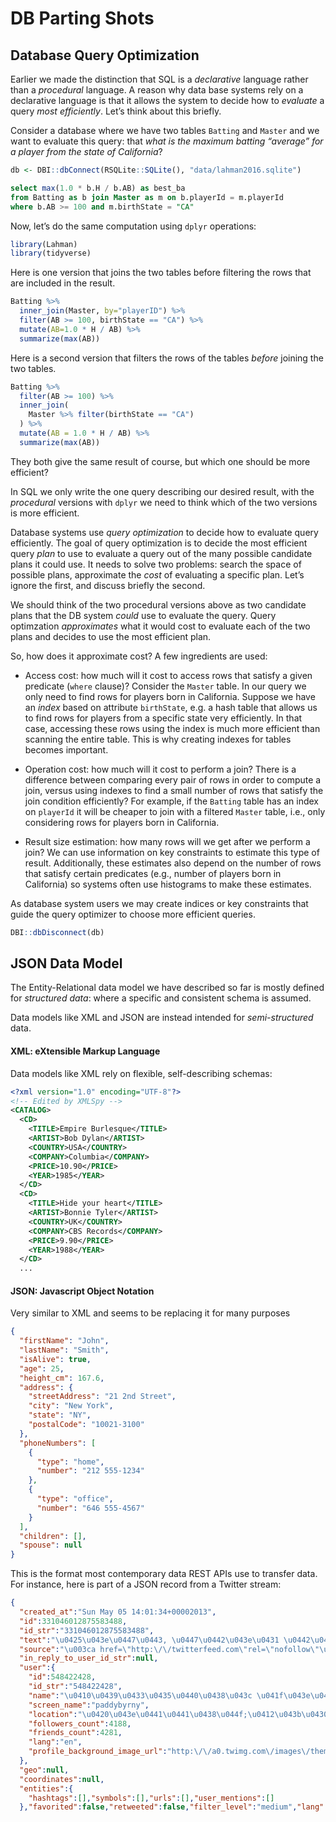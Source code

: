 # DB Parting Shots

## Database Query Optimization

Earlier we made the distinction that SQL is a _declarative_ language rather than a _procedural_ language. A reason why data base systems rely on a declarative language is that it allows the system to decide how to _evaluate_ a query _most efficiently_. Let's think about this briefly.

Consider a database where we have two tables `Batting` and `Master` and we want to evaluate this query: that _what is the maximum batting "average" for a player from the state of California_?

```r
db <- DBI::dbConnect(RSQLite::SQLite(), "data/lahman2016.sqlite")
```

```sql
select max(1.0 * b.H / b.AB) as best_ba
from Batting as b join Master as m on b.playerId = m.playerId
where b.AB >= 100 and m.birthState = "CA"
```


Now, let's do the same computation using `dplyr` operations:

```r
library(Lahman)
library(tidyverse)
```

Here is one version that joins the two tables before filtering the rows that are included in the result.

```r
Batting %>%
  inner_join(Master, by="playerID") %>%
  filter(AB >= 100, birthState == "CA") %>%
  mutate(AB=1.0 * H / AB) %>%
  summarize(max(AB))
```

Here is a second version that filters the rows of the tables _before_ joining the two tables.

```r
Batting %>%
  filter(AB >= 100) %>%
  inner_join(
    Master %>% filter(birthState == "CA")
  ) %>%
  mutate(AB = 1.0 * H / AB) %>%
  summarize(max(AB))
```

They both give the same result of course, but which one should be more efficient?

In SQL we only write the one query describing our desired result, with the _procedural_ versions with `dplyr` we need to think which of the two versions is more efficient.

Database systems use _query optimization_ to decide how to evaluate query efficiently. The goal of query optimization is to decide the most efficient query _plan_ to use to evaluate a query out of the many possible candidate plans it could use. It needs to solve two problems: search the space of possible plans, approximate the _cost_ of evaluating a specific plan. Let's ignore the first, and discuss briefly the second.

We should think of the two procedural versions above as two candidate plans that the DB system _could_ use to evaluate the query. Query optimzation _approximates_ what it would cost to evaluate each of the two plans and decides to use the most efficient plan. 


So, how does it approximate cost? A few ingredients are used:

- Access cost: how much will it cost to access rows that satisfy a given predicate (`where` clause)? Consider the `Master` table. In our query we only need to find rows for players born in California. Suppose we have an _index_ based on attribute `birthState`, e.g. a hash table that allows us to find rows for players from a specific state very efficiently. In that case, accessing these rows using the index is much more efficient than scanning the entire table. This is why creating indexes for tables becomes important.

- Operation cost: how much will it cost to perform a join? There is a difference between comparing every pair of rows in order to compute a join, versus using indexes to find a small number of rows that satisfy the join condition efficiently? For example, if the `Batting` table has an index on `playerId` it will be cheaper to join with a filtered `Master` table, i.e., only considering rows for players born in California.

- Result size estimation: how many rows will we get after we perform a join? We can use information on key constraints to estimate this type of result. Additionally, these estimates also depend on the number of rows that satisfy certain predicates (e.g., number of players born in California) so systems often use histograms to make these estimates.

As database system users we may create indices or key constraints that guide the query optimizer to choose more efficient queries.

```r
DBI::dbDisconnect(db)
```

## JSON Data Model

The Entity-Relational data model we have described so far is mostly defined for _structured data_: where a specific and consistent schema is assumed.

Data models like XML and JSON are instead intended for *semi-structured* data.

#### XML: eXtensible Markup Language 

Data models like XML rely on flexible, self-describing schemas: 

```xml
<?xml version="1.0" encoding="UTF-8"?>
<!-- Edited by XMLSpy -->
<CATALOG>
  <CD>
    <TITLE>Empire Burlesque</TITLE>
    <ARTIST>Bob Dylan</ARTIST>
    <COUNTRY>USA</COUNTRY>
    <COMPANY>Columbia</COMPANY>
    <PRICE>10.90</PRICE>
    <YEAR>1985</YEAR>
  </CD>
  <CD>
    <TITLE>Hide your heart</TITLE>
    <ARTIST>Bonnie Tyler</ARTIST>
    <COUNTRY>UK</COUNTRY>
    <COMPANY>CBS Records</COMPANY>
    <PRICE>9.90</PRICE>
    <YEAR>1988</YEAR>
  </CD>
  ...
```

#### JSON: Javascript Object Notation
        
Very similar to XML and seems to be replacing it for many purposes

```json
{
  "firstName": "John",
  "lastName": "Smith",
  "isAlive": true,
  "age": 25,
  "height_cm": 167.6,
  "address": {
    "streetAddress": "21 2nd Street",
    "city": "New York",
    "state": "NY",
    "postalCode": "10021-3100"
  },
  "phoneNumbers": [
    {
      "type": "home",
      "number": "212 555-1234"
    },
    {
      "type": "office",
      "number": "646 555-4567"
    }
  ],
  "children": [],
  "spouse": null
}
```

This is the format most contemporary data REST APIs use to transfer data. For instance, here is part of a JSON record from a Twitter stream:

```json
{
  "created_at":"Sun May 05 14:01:34+00002013",
  "id":331046012875583488,
  "id_str":"331046012875583488",
  "text":"\u0425\u043e\u0447\u0443, \u0447\u0442\u043e\u0431 \u0442\u044b \u0441\u0434\u0435\u043b\u0430\u043b \u0432\u0441\u0451 \u043d\u0435\u043e\u0431\u0445\u043e\u0434\u0438\u043c\u043e\u0435.\n \\,,\\ *_* \/,,\/",
  "source":"\u003ca href=\"http:\/\/twitterfeed.com\"rel=\"nofollow\"\u003etwitterfeed\u003c\/a\u003e",
  "in_reply_to_user_id_str":null,
  "user":{
    "id":548422428,
    "id_str":"548422428",
    "name":"\u0410\u0439\u0433\u0435\u0440\u0438\u043c \u041f\u043e\u0433\u043e\u0434\u0438\u043d\u0430",
    "screen_name":"paddybyrny",
    "location":"\u0420\u043e\u0441\u0441\u0438\u044f;\u0412\u043b\u0430\u0434\u0438\u0432\u043e\u0441\u0442\u043e\u043a",
    "followers_count":4188,
    "friends_count":4281,
    "lang":"en",
    "profile_background_image_url":"http:\/\/a0.twimg.com\/images\/themes\/theme1\/bg.png",
  },
  "geo":null,
  "coordinates":null,
  "entities":{
    "hashtags":[],"symbols":[],"urls":[],"user_mentions":[]
  },"favorited":false,"retweeted":false,"filter_level":"medium","lang":"ru"}
```
